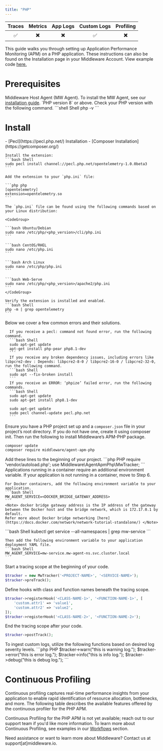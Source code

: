 ```yaml
---
title: "PHP"
---
```

<a target="_blank" href="https://packagist.org/packages/middleware/agent-apm-php">
    <span style={{
        background: "url(https://img.shields.io/badge/dev--master-%23f28d1a?label=packagist) no-repeat",
        width: "150px",
        height: "20px",
        display: "inline-block",
    }}/>
</a>

| Traces | Metrics | App Logs | Custom Logs | Profiling |
| :----: | :-----: | :------: | :---------: | :-------: |
| ✅ | ✖️ | ✖️ | ✅ | ✖️ |

This guide walks you through setting up Application Performance Monitoring (APM) on a PHP application. These instructions can also be found on the Installation page in your Middleware Account. View example code <a href="https://github.com/middleware-labs/demo-apm/tree/master/php"> here. </a>

# Prerequisites

<Steps>

  <Step title="MW Host Agent">
   Middleware Host Agent (MW Agent). To install the MW Agent, see our <a href="https://docs.middleware.io/docs/agent-installation/overview"> installation guide</a>. 
  
  </Step>

  <Step title="PHP Version">
    `PHP version 8` or above. Check your PHP version with the following command.
    ```shell Shell
    php -v
    ```
  </Step>
</Steps>

# Install

<Accordion title="Step 1: Install PHP Extensions">

  <Accordion title="Step 1a: Install Pecl & Composer">
    - [Pecl](https://pecl.php.net/) Installation
    - [Composer Installation](https://getcomposer.org/)
  </Accordion>

  <Accordion title="Step 1b: Install otel-instrumentation">

    Install the extension:
    ```bash Shell
    sudo pecl install channel://pecl.php.net/opentelemetry-1.0.0beta3
    ```
  </Accordion>

  <Accordion title="Step 1c: Add Extension to php.ini">

    Add the extension to your `php.ini` file:

    ```php php
    [opentelemetry]
    extension=opentelemetry.so
    ```

    The `php.ini` file can be found using the following commands based on your Linux distribution:

    <CodeGroup>

    ```bash Ubuntu/Debian
    sudo nano /etc/php/<php_version>/cli/php.ini
    ```

    ```bash CentOS/RHEL
    sudo nano /etc/php.ini
    ```

    ```bash Arch Linux
    sudo nano /etc/php/php.ini
    ```

    ```bash Web-Serve
    sudo nano /etc/php/<php_version>/apache2/php.ini
    ```
    </CodeGroup>
  </Accordion>
  <Accordion title="Step 1d: Verify Installation">

    Verify the extension is installed and enabled.
    ```bash Shell
    php -m | grep opentelemetry
    ```
  </Accordion>
  <Accordion title="Troubleshooting">        
      Below we cover a few common errors and their solutions. 

      If you receive a pecl: command not found error, run the following command.
      ```bash Shell
      sudo apt-get update
      apt-get install php-pear php8.1-dev
      ```
      If you receive any broken dependency issues, including errors like libpcre2-dev : Depends: libpcre2-8-0 / libpcre2-16-0 / libpcre2-32-0, run the following command.
      ```bash Shell
      sudo apt --fix-broken install
      ```
      If you receive an ERROR: ‘phpize’ failed error, run the following commands.
      ```bash Shell
      sudo apt-get update 
      sudo apt-get install php8.1-dev

      sudo apt-get update
      sudo pecl channel-update pecl.php.net
      ```
  </Accordion>
</Accordion>


<Accordion title="Step 2: Install APM-PHP Package"> 

Ensure you have a PHP project set up and a `composer.json` file in your project’s root directory. If you do not have one, create it using composer init. Then run the following to install Middleware’s APM-PHP package.
```bash Shell
composer update
composer require middleware/agent-apm-php
```
</Accordion>

<Accordion title="Step 3: Import Tracker"> 
Add these lines to the beginning of your project. 
```php PHP
require 'vendor/autoload.php';
use Middleware\AgentApmPhp\MwTracker;
```
</Accordion>

<Accordion title="Step 4: Container Variables"> 
  <Accordion title="Docker Containers">
    Applications running in a container require an additional environment variable. If your application is not running in a container, move to Step 6. 

    For Docker containers, add the following environment variable to your application.
    ```bash Shell
    MW_AGENT_SERVICE=<DOCKER_BRIDGE_GATEWAY_ADDRESS>
    ```
    <Note> docker bridge gateway address is the IP address of the gateway between the Docker host and the bridge network, which is 172.17.0.1 by default. 
    Refer more about Docker bridge networking [here](https://docs.docker.com/network/network-tutorial-standalone/) </Note>
  </Accordion>

  <Accordion title="Kubernetes Containers">
    ```bash Shell
    kubectl get service --all-namespaces | grep mw-service
    ```

    Then add the following environment variable to your application deployment YAML file. 
    ```bash Shell
    MW_AGENT_SERVICE=mw-service.mw-agent-ns.svc.cluster.local
    ```
  </Accordion>
</Accordion>

<Accordion title="Step 5: Implement APM Collector"> 
Start a tracing scope at the beginning of your code. 

```php PHP
$tracker = new MwTracker('<PROJECT-NAME>', '<SERVICE-NAME>');
$tracker->preTrack();
```

Define hooks with class and function names beneath the tracing scope.
```php Shell
$tracker->registerHook('<CLASS-NAME-1>', '<FUNCTION-NAME-1>', [
    'custom.attr1' => 'value1',
    'custom.attr2' => 'value2',
]);
$tracker->registerHook('<CLASS-NAME-2>', '<FUNCTION-NAME-2>');
```

End the tracing scope after your code. 
```php PHP
$tracker->postTrack();
```
</Accordion>

<Accordion title="Step 6: Enable Logging"> 
To ingest custom logs, utilize the following functions based on desired log severity levels.
 ```php PHP
   $tracker->warn("this is warning log.");
   $tracker->error("this is error log.");
   $tracker->info("this is info log.");
   $tracker->debug("this is debug log.");
```
</Accordion>

# Continuous Profiling

Continuous profiling captures real-time performance insights from your application to enable rapid identification of resource allocation, bottlenecks, and more. The following table describes the available features offered by the continuous profiler for the PHP APM.

Continuous Profiling for the PHP APM is not yet available; reach out to our support team if you'd like more information. To learn more about Continuous Profiling, see examples in our [Workflows](/workflow/profiling) section.

<Note> Need assistance or want to learn more about Middleware? Contact us at support[at]middleware.io. </Note>
